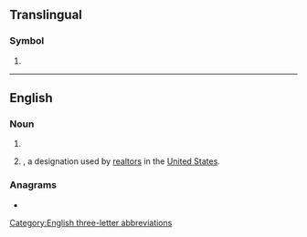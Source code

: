 {{also|abr|abr.}}
==Translingual==

===Symbol===
{{mul-symbol}}

# {{IATA|Aberdeen Regional Airport||Aberdeen, South Dakota|Aberdeen|South Dakota||United States}}

----

==English==

===Noun===
{{en-noun|~}}

# {{initialism of|en|[[acrylonitrile]]-[[butadiene]] [[rubber]]}}
# {{initialism of|en|[[accredited]] [[buyer]] [[representative]]|nodot=1}}, a designation used by [[realtor]]s in the [[United States]].

===Anagrams===
* {{anagrams|en|a=abr|ARB|Arb.|Bar|Bar.|RBA|Rab|arb|bar|bar-|bra}}

[[Category:English three-letter abbreviations]]